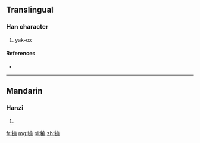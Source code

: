 ==Translingual==

===Han character===
{{Han char|rn=93|rad=牛|as=09|sn=13|four=|canj=HQISB}}

# yak-ox

====References====
* {{Han ref|kx=0703.020|dkj=20091|dj=1116.020|hdz=31816.140|uh=728F|ud=29327}}

----

==Mandarin==

===Hanzi===
{{cmn-hanzi|pin=[[piān]] ([[pian1]])|wg=p'ien<sup>1</sup>}}

# {{defn|lang=cmn|sort=牛09}}

[[fr:犏]]
[[mg:犏]]
[[pl:犏]]
[[zh:犏]]